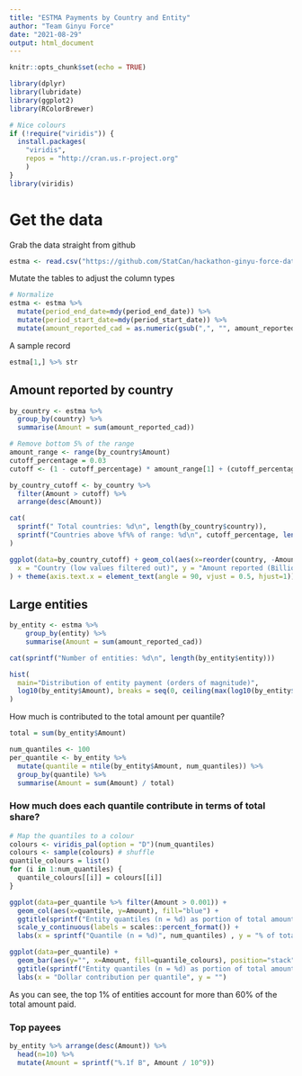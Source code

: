 ```yaml
---
title: "ESTMA Payments by Country and Entity"
author: "Team Ginyu Force"
date: "2021-08-29"
output: html_document
---
```


```r
knitr::opts_chunk$set(echo = TRUE)
```

```r
library(dplyr)
library(lubridate)
library(ggplot2)
library(RColorBrewer)

# Nice colours
if (!require("viridis")) { 
  install.packages(
    "viridis",
    repos = "http://cran.us.r-project.org"
    )
}
library(viridis)
```

# Get the data

Grab the data straight from github

```r
estma <- read.csv("https://github.com/StatCan/hackathon-ginyu-force-data/raw/main/SAMPLE-ESTMA-data.csv")
```

Mutate the tables to adjust the column types

```r
# Normalize 
estma <- estma %>%
  mutate(period_end_date=mdy(period_end_date)) %>%
  mutate(period_start_date=mdy(period_start_date)) %>%
  mutate(amount_reported_cad = as.numeric(gsub(",", "", amount_reported_cad)))

```

A sample record

```r
estma[1,] %>% str
```


## Amount reported by country

```r
by_country <- estma %>%
  group_by(country) %>%
  summarise(Amount = sum(amount_reported_cad))

# Remove bottom 5% of the range
amount_range <- range(by_country$Amount)
cutoff_percentage = 0.03
cutoff <- (1 - cutoff_percentage) * amount_range[1] + (cutoff_percentage) * amount_range[2]

by_country_cutoff <- by_country %>%
  filter(Amount > cutoff) %>%
  arrange(desc(Amount))

cat(
  sprintf(" Total countries: %d\n", length(by_country$country)),
  sprintf("Countries above %f%% of range: %d\n", cutoff_percentage, length(by_country_cutoff$country))
)
```

```r
ggplot(data=by_country_cutoff) + geom_col(aes(x=reorder(country, -Amount), y=Amount / 1000000000), fill="blue") + labs(
  x = "Country (low values filtered out)", y = "Amount reported (Billions CAD)"
) + theme(axis.text.x = element_text(angle = 90, vjust = 0.5, hjust=1)) + scale_y_continuous(labels = scales::dollar_format())
```

## Large entities

```r
by_entity <- estma %>% 
    group_by(entity) %>% 
    summarise(Amount = sum(amount_reported_cad))

cat(sprintf("Number of entities: %d\n", length(by_entity$entity)))
```

```r
hist(
  main="Distribution of entity payment (orders of magnitude)", 
  log10(by_entity$Amount), breaks = seq(0, ceiling(max(log10(by_entity$Amount))), by = 0.5)
)
```

How much is contributed to the total amount per quantile?

```r
total = sum(by_entity$Amount)

num_quantiles <- 100
per_quantile <- by_entity %>% 
  mutate(quantile = ntile(by_entity$Amount, num_quantiles)) %>%
  group_by(quantile) %>%
  summarise(Amount = sum(Amount) / total)
```

### How much does each quantile contribute in terms of total share?

```r
# Map the quantiles to a colour
colours <- viridis_pal(option = "D")(num_quantiles)
colours <- sample(colours) # shuffle
quantile_colours = list()
for (i in 1:num_quantiles) {
  quantile_colours[[i]] = colours[[i]]
}

ggplot(data=per_quantile %>% filter(Amount > 0.001)) +
  geom_col(aes(x=quantile, y=Amount), fill="blue") +
  ggtitle(sprintf("Entity quantiles (n = %d) as portion of total amount", num_quantiles)) +
  scale_y_continuous(labels = scales::percent_format()) +
  labs(x = sprintf("Quantile (n = %d)", num_quantiles) , y = "% of total")
```



```r
ggplot(data=per_quantile) +
  geom_bar(aes(y="", x=Amount, fill=quantile_colours), position="stack", stat="identity") + 
  ggtitle(sprintf("Entity quantiles (n = %d) as portion of total amount", num_quantiles)) +
  labs(x = "Dollar contribution per quantile", y = "")
```

As you can see, the top 1% of entities account for more than 60% of the total amount paid.

### Top payees

```r
by_entity %>% arrange(desc(Amount)) %>%
  head(n=10) %>% 
  mutate(Amount = sprintf("%.1f B", Amount / 10^9))
```

